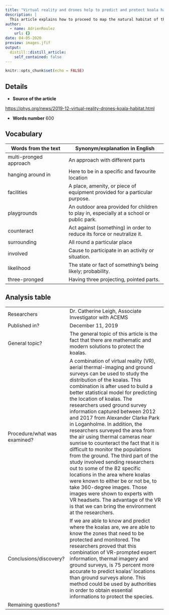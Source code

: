 ```yaml
---
title: "Virtual reality and drones help to predict and protect koala habitat"
description: |
  This article explains how to proceed to map the natural habitat of the koalas' populations, and so protect it.
author:
  - name: AdrienRoulez
    url: {}
date: 04-05-2020
preview: images.jfif
output:
  distill::distill_article:
    self_contained: false
---
```


```r
knitr::opts_chunk$set(echo = FALSE)
```

## Details

* **Source of the article**

<https://phys.org/news/2019-12-virtual-reality-drones-koala-habitat.html>

* **Words number**
600

## Vocabulary

| Words from the text | Synonym/explanation in English |
| ------------------- | ------------------------------ |
| multi-pronged approach | An approach with different parts |
| hanging around in | Here to be in a specific and favourite location |
| facilities | A place, amenity, or piece of equipment provided for a particular purpose. |
| playgrounds | An outdoor area provided for children to play in, especially at a school or public park. |
| counteract | Act against (something) in order to reduce its force or neutralize it. |
| surrounding | All round a particular place |
| involved | Cause to participate in an activity or situation. |
| likelihood | The state or fact of something's being likely; probability. |
|three-pronged  | Having three projecting, pointed parts. |

## Analysis table

|                              |                                                                     |
| ---------------------------- | ------------------------------------------------------------------- |
| Researchers                  | Dr. Catherine Leigh, Associate Investigator with ACEMS|
| Published in?                | December 11, 2019 |
| General topic?               | The general topic of this article is the fact that there are mathematic and modern solutions to protect the koalas. |
| Procedure/what was examined? | A combination of virtual reality (VR), aerial thermal-imaging and ground surveys can be used to study the distribution of the koalas. This combination is after used to build a better statistical model for predicting the location of koalas. The researchers used ground survey information captured between 2012 and 2017 from Alexander Clarke Park in Loganholme. In addition, the researchers surveyed the area from the air using thermal cameras near sunrise to counteract the fact that it is difficult to monitor the populations from the ground. The third part of the study involved sending researchers out to some of the 82 specific locations in the area where koalas were known to either be or not be, to take 360-degree images. Those images were shown to experts with VR headsets. The advantage of the VR is that we can bring the environment at the researchers.|
| Conclusions/discovery?       | If we are able to know and predict where the koalas are, we are able to know the zones that need to be protected and monitored. The researchers proved that this combination of VR-prompted expert information, thermal imagery and ground surveys, is 75 percent more accurate to predict koalas' locations than ground surveys alone. This method could be used by authorities in order to obtain essential informations to protect the species. |
| Remaining questions?         |  |
